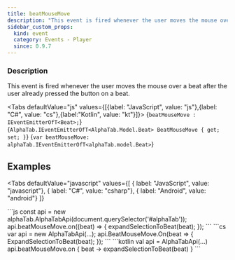 ```yaml
---
title: beatMouseMove
description: "This event is fired whenever the user moves the mouse over a beat after the user already pressed the button on a beat."
sidebar_custom_props:
  kind: event
  category: Events - Player
  since: 0.9.7
---
```



<SinceBadge since="0.9.7" />

### Description
This event is fired whenever the user moves the mouse over a beat after the user already pressed the button on a beat.

<Tabs defaultValue="js" values={[{label: "JavaScript", value: "js"},{label: "C#", value: "cs"},{label:"Kotlin", value: "kt"}]}>
<TabItem value="js">
<CodeBlock language="ts">{`beatMouseMove : IEventEmitterOfT<Beat>;`}</CodeBlock>
</TabItem>
<TabItem value="cs">
<CodeBlock language="csharp">{`AlphaTab.IEventEmitterOfT<AlphaTab.Model.Beat> BeatMouseMove { get; set; }`}</CodeBlock>
</TabItem>
<TabItem value="kt">
<CodeBlock language="kotlin">{`var beatMouseMove: alphaTab.IEventEmitterOfT<alphaTab.model.Beat>`}</CodeBlock>
</TabItem>
</Tabs>


## Examples

<Tabs
    defaultValue="javascript"
    values={[
      { label: "JavaScript", value: "javascript"},
      { label: "C#", value: "csharp"},
      { label: "Android", value: "android"}
    ]}
>
<TabItem value="javascript">
```js
const api = new alphaTab.AlphaTabApi(document.querySelector('#alphaTab'));
api.beatMouseMove.on((beat) => {
    expandSelectionToBeat(beat);
});
```
</TabItem>
<TabItem value="csharp">
```cs
var api = new AlphaTabApi<MyControl>(...);
api.BeatMouseMove.On(beat =>
{
    ExpandSelectionToBeat(beat);
});
```
</TabItem>
<TabItem value="android">
```kotlin
val api = AlphaTabApi<MyControl>(...)
api.beatMouseMove.on { beat ->
    expandSelectionToBeat(beat)
}
```
</TabItem>
</Tabs>
